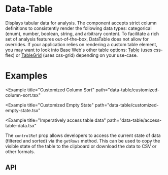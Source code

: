 <!--
Copyright (c) Uber Technologies, Inc.

This source code is licensed under the MIT license found in the
LICENSE file in the root directory of this source tree.
-->






<TableGuideNotification />

# Data-Table

Displays tabular data for analysis. The component accepts strict column definitions to consistently
render the following data types: categorical (enum), number, boolean, string, and arbitrary content.
To facilitate a rich set of analysis features out-of-the-box, DataTable does not allow for overrides.
If your application relies on rendering a custom table element, you may want to look into Base Web's
other table options: [Table](/components/table) (uses css-flex) or [TableGrid](/components/table-grid)
(uses css-grid) depending on your use-case.

# Examples

<Example title="Basic usage" path="data-table/basic.tsx">
  <Basic />
</Example>

<Example title="Batch Actions" path="data-table/batch-action.tsx">
  <BatchAction />
</Example>

<Example title="Custom Line Height" path="data-table/row-height-line-clamp.tsx">
  <RowHeightLineClamp />
</Example>

<Example
  title="Customized Column Sort"
  path="data-table/customized-column-sort.tsx"
>
  <CustomizedColumnSort />
</Example>

<Example
  title="Customized Empty State"
  path="data-table/customized-empty-state.tsx"
>
  <CustomizedEmptyState />
</Example>

<Example
  title="Imperatively access table data"
  path="data-table/access-table-data.tsx"
>
  <AccessTableData />
</Example>

The `controlRef` prop allows developers to access the current state of data (filtered and
sorted) via the `getRows` method. This can be used to copy the visible state of the table to the
clipboard or download the data to CSV or other formats.

## API

<Exports
  component={DataTableExports}
  title="Data-Table exports"
  path="baseui/data-table"
/>
